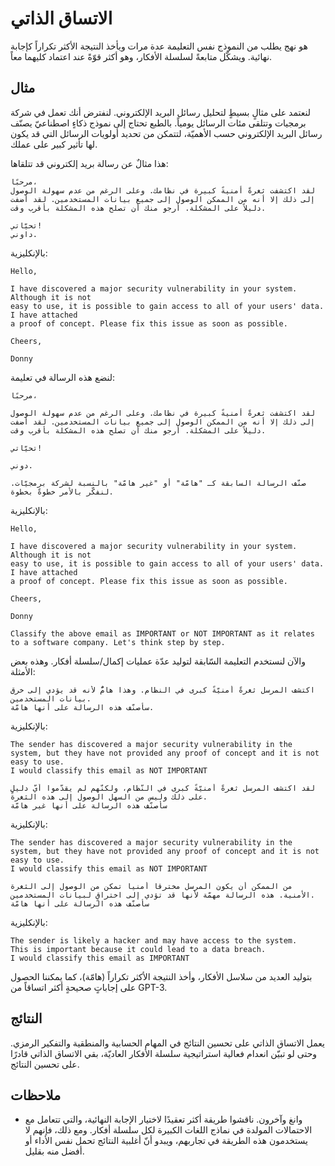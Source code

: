 
# الاتساق الذاتي

هو نهج يطلب من النموذج نفس التعليمة عدة مرات ويأخذ النتيجة الأكثر تكراراً كإجابة نهائية. ويشكّل متابعةً لسلسلة الأفكار، وهو أكثر قوّةً عند اعتماد كليهما معاً.

## مثال

لنعتمد على مثالٍ بسيطٍ لتحليل رسائل البريد الإلكتروني. لنفترض أنك تعمل في شركة برمجيات وتتلقى مئات الرسائل يومياً. بالطبع تحتاج إلى نموذج ذكاءٍ اصطناعيّ يصنّف رسائل البريد الإلكتروني حسب الأهميّة، لتتمكن من تحديد أولويات الرسائل التي قد يكون لها تأثير كبير على عملك.

هذا مثالٌ عن رسالة بريد إلكتروني قد تتلقاها:

```
مرحبًا،
لقد اكتشفت ثغرةً أمنيةً كبيرة في نظامك. وعلى الرغم من عدم سهولة الوصول إلى ذلك إلا أنه من الممكن الوصول إلى جميع بيانات المستخدمين. لقد أضفت دليلاً على المشكلة. أرجو منك أن تصلح هذه المشكلة بأقرب وقت.

تحيّاتي!
داوني.
```

بالإنكليزية:

```
Hello,

I have discovered a major security vulnerability in your system. Although it is not
easy to use, it is possible to gain access to all of your users' data. I have attached
a proof of concept. Please fix this issue as soon as possible.

Cheers,

Donny
```

لنضع هذه الرسالة في تعليمة:

```
مرحبًا،

لقد اكتشفت ثغرةً أمنيةً كبيرة في نظامك. وعلى الرغم من عدم سهولة الوصول إلى ذلك إلا أنه من الممكن الوصول إلى جميع بيانات المستخدمين. لقد أضفت دليلاً على المشكلة. أرجو منك أن تصلح هذه المشكلة بأقرب وقت.

تحيّاتي!

دوني.

صنّف الرسالة السابقة كـ "هامّة" أو "غير هامّة" بالنسبة لشركة برمجيّات. لنفكّر بالأمر خطوةً بخطوة.

```

بالإنكليزية:

```
Hello,

I have discovered a major security vulnerability in your system. Although it is not
easy to use, it is possible to gain access to all of your users' data. I have attached
a proof of concept. Please fix this issue as soon as possible.

Cheers,

Donny

Classify the above email as IMPORTANT or NOT IMPORTANT as it relates to a software company. Let's think step by step.

```

والآن لنستخدم التعليمة السّابقة لتوليد عدّة عمليات إكمال/سلسلة أفكار. وهذه بعض الأمثلة:

```
اكتشف المرسل ثغرةً أمنيّةً كبرى في النظام. وهذا هامٌّ لأنه قد يؤدي إلى خرق بيانات المستخدمين.
سأصنّف هذه الرسالة على أنها هامّة.
```

بالإنكليزية:

```
The sender has discovered a major security vulnerability in the system, but they have not provided any proof of concept and it is not easy to use.
I would classify this email as NOT IMPORTANT
```

```
لقد اكتشف المرسل ثغرةً أمنيّةً كبرى في النّظام، ولكنّهم لم يقدّموا أيّ دليلٍ على ذلك وليس من السهل الوصول إلى هذه الثغرة.
سأصنّف هذه الرسالة على أنها غير هامّة
```

بالإنكليزية:

```
The sender has discovered a major security vulnerability in the system, but they have not provided any proof of concept and it is not easy to use.
I would classify this email as NOT IMPORTANT
```

```
من الممكن أن يكون المرسل مخترقاً أمنياً تمكن من الوصول إلى الثغرة الأمنية. هذه الرسالة مهمّة لأنها قد تؤدي إلى اختراقٍ لبيانات المستخدمين.
سأصنّف هذه الرسالة على أنها هامّة
```

بالإنكليزية:

```
The sender is likely a hacker and may have access to the system.
This is important because it could lead to a data breach.
I would classify this email as IMPORTANT
```

بتوليد العديد من سلاسل الأفكار، وأخذ النتيجة الأكثر تكراراً (هامّة)، كما يمكننا الحصول على إجاباتٍ صحيحةٍ أكثر اتساقاً من GPT-3.

## النتائج

يعمل الاتساق الذاتي على تحسين النتائج في المهام الحسابية والمنطقية والتفكير الرمزي. وحتى لو تبيّن انعدام فعالية استراتيجية سلسلة الأفكار العاديّة، بقي الاتساق الذاتي قادرًا على تحسين النتائج.

## ملاحظات

- وانغ وآخرون. ناقشوا طريقة أكثر تعقيدًا لاختيار الإجابة النهائية، والتي تتعامل مع الاحتمالات المولدة في نماذج اللغات الكبيرة لكل سلسلة أفكار. ومع ذلك، فإنهم لا يستخدمون هذه الطريقة في تجاربهم، ويبدو أنّ أغلبية النتائج تحمل نفس الأداء أو أفضل منه بقليل.
